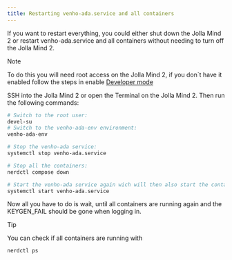```yaml
---
title: Restarting venho-ada.service and all containers
---
```

If you want to restart everything, you could either shut down the Jolla Mind 2 or restart venho-ada.service and all containers without needing to turn off the Jolla Mind 2.

>[!NOTE]
>
>To do this you will need root access on the Jolla Mind 2, if you don`t have it enabled follow the steps in enable [Developer mode](/developer/enableDevMode)

SSH into the Jolla Mind 2 or open the Terminal on the Jolla Mind 2. Then run the following commands:
```bash copy
# Switch to the root user:
devel-su
# Switch to the venho-ada-env environment:
venho-ada-env

# Stop the venho-ada service:
systemctl stop venho-ada.service

# Stop all the containers:
nerdctl compose down

# Start the venho-ada service again wich will then also start the containers:
systemctl start venho-ada.service
```

Now all you have to do is wait, until all containers are running again and the KEYGEN_FAIL should be gone when logging in.

>[!TIP]
>
>You can check if all containers are running with
>```bash copy
>nerdctl ps
>```
